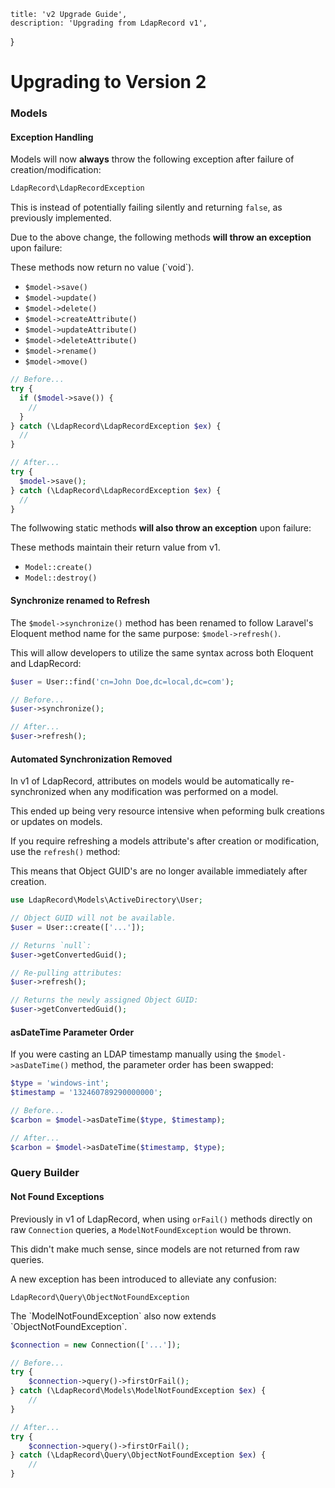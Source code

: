     title: 'v2 Upgrade Guide',
    description: 'Upgrading from LdapRecord v1',
}

# Upgrading to Version 2

### Models

#### Exception Handling

Models will now **always** throw the following exception after failure of creation/modification:

```php
LdapRecord\LdapRecordException
```

This is instead of potentially failing silently and returning `false`, as previously implemented.

Due to the above change, the following methods **will throw an exception** upon failure:

<Important>
These methods now return no value (`void`).
</Important>

- `$model->save()`
- `$model->update()`
- `$model->delete()`
- `$model->createAttribute()`
- `$model->updateAttribute()`
- `$model->deleteAttribute()`
- `$model->rename()`
- `$model->move()`

```php
// Before...
try {
  if ($model->save()) {
    //
  }
} catch (\LdapRecord\LdapRecordException $ex) {
  //
}

// After...
try {
  $model->save();
} catch (\LdapRecord\LdapRecordException $ex) {
  //
}
```

The follwowing static methods **will also throw an exception** upon failure:

<Important>
These methods maintain their return value from v1.
</Important>

- `Model::create()`
- `Model::destroy()`

#### Synchronize renamed to Refresh

The `$model->synchronize()` method has been renamed to follow Laravel's
Eloquent method name for the same purpose: `$model->refresh()`.

This will allow developers to utilize the same syntax across both Eloquent and LdapRecord:

```php
$user = User::find('cn=John Doe,dc=local,dc=com');

// Before...
$user->synchronize();

// After...
$user->refresh();
```

#### Automated Synchronization Removed

In v1 of LdapRecord, attributes on models would be automatically re-synchronized when any modification was performed on a model.

This ended up being very resource intensive when peforming bulk creations or updates on models.

If you require refreshing a models attribute's after creation or modification, use the `refresh()` method:

<Important>
This means that Object GUID's are no longer available immediately after creation.
</Important>

```php
use LdapRecord\Models\ActiveDirectory\User;

// Object GUID will not be available.
$user = User::create(['...']);

// Returns `null`:
$user->getConvertedGuid();

// Re-pulling attributes:
$user->refresh();

// Returns the newly assigned Object GUID:
$user->getConvertedGuid();
```

#### asDateTime Parameter Order

If you were casting an LDAP timestamp manually using the `$model->asDateTime()` method, the parameter order has been swapped:

```php
$type = 'windows-int';
$timestamp = '132460789290000000';

// Before...
$carbon = $model->asDateTime($type, $timestamp);

// After...
$carbon = $model->asDateTime($timestamp, $type);
```

### Query Builder

#### Not Found Exceptions

Previously in v1 of LdapRecord, when using `orFail()` methods directly on
raw `Connection` queries, a `ModelNotFoundException` would be thrown.

This didn't make much sense, since models are not returned from raw queries.

A new exception has been introduced to alleviate any confusion:

```
LdapRecord\Query\ObjectNotFoundException
```

<Note>
The `ModelNotFoundException` also now extends `ObjectNotFoundException`.
</Note>

```php
$connection = new Connection(['...']);

// Before...
try {
    $connection->query()->firstOrFail();
} catch (\LdapRecord\Models\ModelNotFoundException $ex) {
    //
}

// After...
try {
    $connection->query()->firstOrFail();
} catch (\LdapRecord\Query\ObjectNotFoundException $ex) {
    //
}
```
